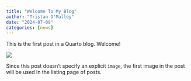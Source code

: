 ```yaml
---
title: "Welcome To My Blog"
author: "Tristan O'Malley"
date: "2024-07-09"
categories: [news]
---
```


This is the first post in a Quarto blog. Welcome!

![](thumbnail.jpg)

Since this post doesn't specify an explicit `image`, the first image in the post will be used in the listing page of posts.
